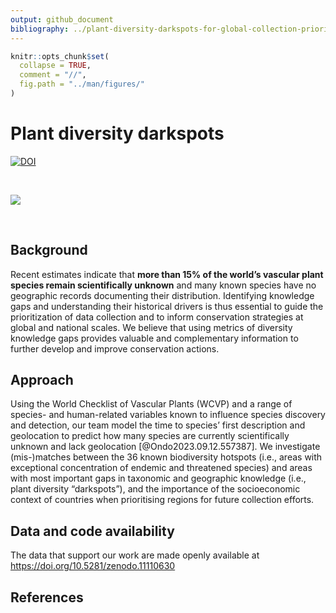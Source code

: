 ```yaml
---
output: github_document
bibliography: ../plant-diversity-darkspots-for-global-collection-priorities.bib
---
```


<!-- README.md is generated from README.Rmd. Please edit that file -->

```r
knitr::opts_chunk$set(
  collapse = TRUE,
  comment = "//",
  fig.path = "../man/figures/"
)
```

# Plant diversity darkspots 

<!-- badges: start -->

[![DOI](https://zenodo.org/badge/DOI/10.5281/zenodo.11110630.svg)](https://doi.org/10.5281/zenodo.11110630)

<!-- badges: end -->

<br>

![](../man/figures/darkhotspots.png)

<br>


## Background

Recent estimates indicate that **more than 15% of the world’s vascular plant species remain scientifically unknown** and many known species have no geographic records documenting their distribution. Identifying knowledge gaps and understanding their historical drivers is thus essential to guide the prioritization of data collection and to inform conservation strategies at global and national scales. 
We believe that using metrics of diversity knowledge gaps provides valuable and complementary information to further develop and improve conservation actions.\  

## Approach
Using the World Checklist of Vascular Plants (WCVP) and a range of species- and human-related variables known to influence species discovery and detection, our team model the time to species’ first description and geolocation to predict how many species are currently scientifically unknown and lack geolocation [@Ondo2023.09.12.557387]. We investigate (mis-)matches between the 36 known biodiversity hotspots (i.e., areas with exceptional concentration of endemic and threatened species) and areas with most important gaps in taxonomic and geographic knowledge (i.e., plant diversity “darkspots”), and the importance of the socioeconomic context of countries when prioritising regions for future collection efforts.

## Data and code availability
The data that support our work are made openly available at [https://doi.org/10.5281/zenodo.11110630](https://doi.org/10.5281/zenodo.11110630)






## References

